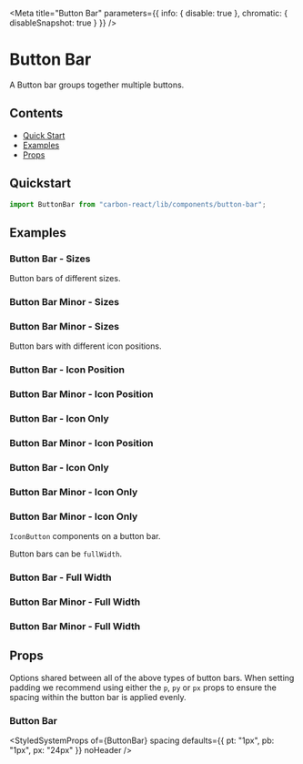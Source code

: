 

<Meta
  title="Button Bar"
  parameters={{ info: { disable: true }, chromatic: { disableSnapshot: true } }}
/>

# Button Bar

A Button bar groups together multiple buttons.

## Contents

- [Quick Start](#quick-start)
- [Examples](#examples)
- [Props](#props)

## Quickstart

```javascript
import ButtonBar from "carbon-react/lib/components/button-bar";
```

## Examples

### Button Bar - Sizes

Button bars of different sizes.

<Canvas>
  <Story name="sizes" story={stories.buttonBarSizes} />
</Canvas>

### Button Bar Minor - Sizes

<Canvas>
  <Story name="button minor sizes" story={stories.buttonBarMinorSizes} />
</Canvas>

### Button Bar Minor - Sizes

<Canvas>
  <Story name="button minor sizes" story={stories.buttonBarMinorSizes} />
</Canvas>

Button bars with different icon positions.

### Button Bar - Icon Position

<Canvas>
  <Story name="  with icons" story={stories.buttonBarIcons} />
</Canvas>

### Button Bar Minor - Icon Position

<Canvas>
  <Story name="button minor with icons" story={stories.buttonBarMinorIcons} />
</Canvas>

### Button Bar - Icon Only

<Canvas>
  <Story name="  with icons" story={stories.buttonBarIcons} />
</Canvas>

### Button Bar Minor - Icon Position

<Canvas>
  <Story name="button minor with icons" story={stories.buttonBarMinorIcons} />
</Canvas>

### Button Bar - Icon Only

<Canvas>
  <Story name="  icons only" story={stories.buttonBarIconsOnly} />
</Canvas>

### Button Bar Minor - Icon Only

<Canvas>
  <Story name="button minor icons only" story={stories.buttonBarMinorIconsOnly} />
</Canvas>

### Button Bar Minor - Icon Only

<Canvas>
  <Story name="button minor icons only" story={stories.buttonBarMinorIconsOnly} />
</Canvas>

`IconButton` components on a button bar.

<Canvas>
  <Story name="  icon buttons" story={stories.buttonBarIconButtons} />
</Canvas>

Button bars can be `fullWidth`.

### Button Bar - Full Width

<Canvas>
  <Story name="  fullWidth" story={stories.buttonBarFullWidth} />
</Canvas>

### Button Bar Minor - Full Width

<Canvas>
  <Story name="button minor fullWidth" story={stories.buttonBarMinorFullWidth} />
</Canvas>

### Button Bar Minor - Full Width

<Canvas>
  <Story name="button minor fullWidth" story={stories.buttonBarMinorFullWidth} />
</Canvas>

## Props

Options shared between all of the above types of button bars. When setting padding we recommend using either the `p`, `py`
or `px` props to ensure the spacing within the button bar is applied evenly.

### Button Bar

<StyledSystemProps
  of={ButtonBar}
  spacing
  defaults={{ pt: "1px", pb: "1px", px: "24px" }}
  noHeader
/>